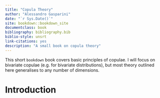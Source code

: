 ```yaml
---
title: "Copula Theory"
author: "Alessandro Gasparini"
date: "`r Sys.Date()`"
site: bookdown::bookdown_site
documentclass: book
bibliography: bibliography.bib
biblio-style: unsrt
link-citations: yes
description: "A small book on copula theory"
---
```


This short `bookdown` book covers basic principles of copulae.
I will focus on bivariate copulae (e.g. for bivariate distributions), but most theory outlined here generalises to any number of dimensions.

# Introduction {#introduction}
